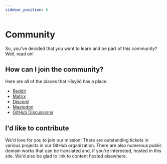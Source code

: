 ```yaml
---
sidebar_position: 6
---
```



# Community

So, you've decided that you want to learn and be part of this community? Well,
read on!

## How can I join the community?

Here are all of the places that Hîsyêô has a place.

- [Reddit](https://www.reddit.com/r/hisyeo/)
- [Matrix](https://matrix.to/#/#hisyeo:matrix.org)
- [Discord](https://discord.gg/48mUPRan9G)
- [Mastodon](https://mastodon.social/@hisyeo)
- [GitHub Discussions](https://github.com/orgs/Hisyeo/discussions)

## I'd like to contribute

We'd love for you to join our mission! There are outstanding tickets in various
projects in our GitHub organization. There are also numerous public domain works
that can be translated and, if you're interested, hosted in this site. We'd also
be glad to link to content hosted elsewhere.

<HisyeoTooltip/>

